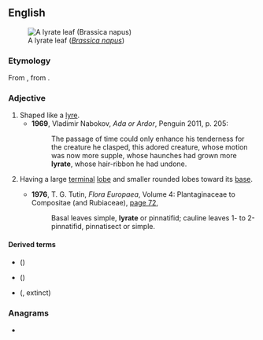 ==English==
[[File:Brassica napus leaf basal4 (14371621315).jpg|right|thumb|A lyrate leaf (''[[Brassica napus]]'')]]

===Etymology===
From {{der|en|NL.|lyrātus}}, from {{m|la|lyra||lyre}}.

===Adjective===
{{en-adj}}

# Shaped like a [[lyre]].
#* '''1969''', Vladimir Nabokov, ''Ada or Ardor'', Penguin 2011, p. 205:
#*: The passage of time could only enhance his tenderness for the creature he clasped, this adored creature, whose motion was now more supple, whose haunches had grown more '''lyrate''', whose hair-ribbon he had undone.
# {{lb|en|botany|of leaves}} Having a large [[terminal]] [[lobe]] and smaller rounded lobes toward its [[base]].
#* '''1976''', T. G. Tutin, ''Flora Europaea'', Volume 4: Plantaginaceae to Compositae (and Rubiaceae), [https://books.google.com.au/books?id=QXRooltqAVMC&pg=PA72&dq=%22lyrate%22&hl=en&sa=X&redir_esc=y#v=onepage&q=%22lyrate%22&f=false page 72],
#*: Basal leaves simple, '''lyrate''' or pinnatifid; cauline leaves 1- to 2-pinnatifid, pinnatisect or simple.

====Derived terms====
* {{vern|lyrate Asiatic hard clam}} ({{taxlink|Meretrix lyrata|species|noshow=1}})
* {{vern|lyrate rockcress}} ({{taxlink|Arabidopsis lyrata|species|noshow=1}})
* {{vern|lyrate rocksnail}} ({{taxlink|Leptoxis lirata|species|noshow=1}},{{sic}} extinct)

===Anagrams===
* {{anagrams|en|a=aelrty|Ratley|Tayler|elytra|raylet|realty|telary}}